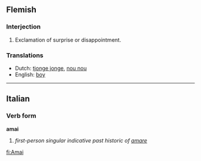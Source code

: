 ==Flemish==

===Interjection===
#Exclamation of surprise or disappointment.

===Translations===
*Dutch: [[tjonge jonge]], [[nou nou]]
*English: [[boy]]
----

==Italian==
===Verb form===
'''amai'''

# ''first-person singular indicative past historic of [[amare]]''
[[fi:Amai]]